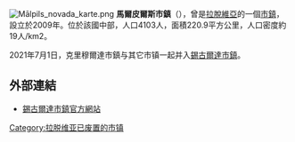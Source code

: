 {{request translation|lv}}
{{unreferenced|time=2017-04-09T13:08:25+00:00}}
[[File:Mālpils_novada_karte.png|right]]
'''馬爾皮爾斯市鎮'''（{{lang-lv|Mālpils novads}}），曾是[[拉脫維亞|拉脫維亞]]的一個[[拉脫維亞行政區劃|市鎮]]，設立於2009年。位於該國中部，人口4103人，面積220.9平方公里，人口密度約19人/km2。

2021年7月1日，克里穆爾達市鎮与其它市镇一起并入[[錫古爾達市鎮|錫古爾達市鎮]]。

==外部連結==
* [https://www.sigulda.lv/ 錫古爾達市鎮官方網站] {{lv}} {{en}} {{de}}

{{Latvia-geo-stub}}
[[Category:拉脱维亚已废置的市镇|Category:拉脱维亚已废置的市镇]]
